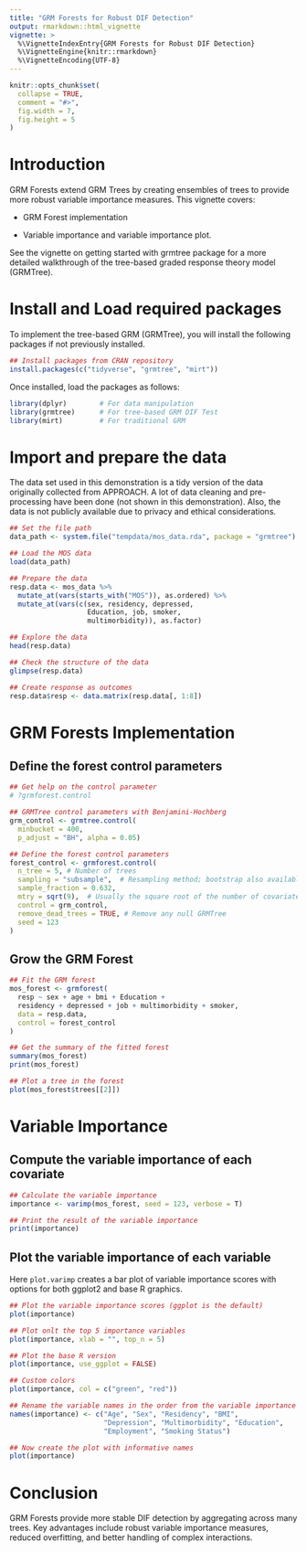 ```yaml
---
title: "GRM Forests for Robust DIF Detection"
output: rmarkdown::html_vignette
vignette: >
  %\VignetteIndexEntry{GRM Forests for Robust DIF Detection}
  %\VignetteEngine{knitr::rmarkdown}
  %\VignetteEncoding{UTF-8}
---
```


```r

knitr::opts_chunk$set(
  collapse = TRUE,
  comment = "#>",
  fig.width = 7,
  fig.height = 5
)
```

# Introduction

GRM Forests extend GRM Trees by creating ensembles of trees to provide more robust variable importance measures. This vignette covers:

* GRM Forest implementation

* Variable importance and variable importance plot.

See the vignette on getting started with grmtree package for a more detailed walkthrough of the tree-based graded response theory model (GRMTree).

# Install and Load required packages
To implement the tree-based GRM (GRMTree), you will install the following packages if not previously installed.
```r
## Install packages from CRAN repository
install.packages(c("tidyverse", "grmtree", "mirt"))
```

Once installed, load the packages as follows:
```r
library(dplyr)        # For data manipulation
library(grmtree)      # For tree-based GRM DIF Test
library(mirt)         # For traditional GRM
```

# Import and prepare the data

The data set used in this demonstration is a tidy version of the data originally collected from APPROACH. A lot of data cleaning and pre-processing have been done (not shown in this demonstration). Also, the data is not publicly available due to privacy and ethical considerations.


```r
## Set the file path
data_path <- system.file("tempdata/mos_data.rda", package = "grmtree")

## Load the MOS data
load(data_path)

## Prepare the data
resp.data <- mos_data %>% 
  mutate_at(vars(starts_with("MOS")), as.ordered) %>% 
  mutate_at(vars(c(sex, residency, depressed,
                   Education, job, smoker,
                   multimorbidity)), as.factor) 

## Explore the data
head(resp.data)

## Check the structure of the data
glimpse(resp.data)

## Create response as outcomes
resp.data$resp <- data.matrix(resp.data[, 1:8])
```

# GRM Forests Implementation

## Define the forest control parameters
```r
## Get help on the control parameter
# ?grmforest.control

## GRMTree control parameters with Benjamini-Hochberg 
grm_control <- grmtree.control(
  minbucket = 400,
  p_adjust = "BH", alpha = 0.05)

## Define the forest control parameters
forest_control <- grmforest.control(
  n_tree = 5, # Number of trees
  sampling = "subsample",  # Resampling method; bootstrap also available
  sample_fraction = 0.632,
  mtry = sqrt(9),  # Usually the square root of the number of covariates
  control = grm_control,
  remove_dead_trees = TRUE, # Remove any null GRMTree
  seed = 123
)
```

## Grow the GRM Forest

```r
## Fit the GRM forest
mos_forest <- grmforest(
  resp ~ sex + age + bmi + Education + 
  residency + depressed + job + multimorbidity + smoker,  
  data = resp.data,
  control = forest_control
)

## Get the summary of the fitted forest
summary(mos_forest)
print(mos_forest)

## Plot a tree in the forest
plot(mos_forest$trees[[2]])
```

# Variable Importance

## Compute the variable importance of each covariate
```r
## Calculate the variable importance
importance <- varimp(mos_forest, seed = 123, verbose = T)

## Print the result of the variable importance
print(importance)
```

## Plot the variable importance of each variable 

Here `plot.varimp` creates a bar plot of variable importance scores with options for both ggplot2 and base R graphics.
```r
## Plot the variable importance scores (ggplot is the default)
plot(importance)

## Plot onlt the top 5 importance variables
plot(importance, xlab = "", top_n = 5)

## Plot the base R version
plot(importance, use_ggplot = FALSE)

## Custom colors
plot(importance, col = c("green", "red"))

## Rename the variable names in the order from the variable importance result
names(importance) <- c("Age", "Sex", "Residency", "BMI",
                       "Depression", "Multimorbidity", "Education",
                       "Employment", "Smoking Status")

## Now create the plot with informative names
plot(importance)
```


# Conclusion

GRM Forests provide more stable DIF detection by aggregating across many trees. Key advantages include robust variable importance measures, reduced overfitting, and better handling of complex interactions.


